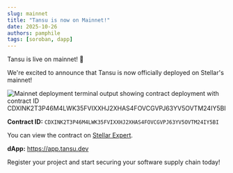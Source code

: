 ```yaml
---
slug: mainnet
title: "Tansu is now on Mainnet!"
date: 2025-10-26
authors: pamphile
tags: [soroban, dapp]
---
```


Tansu is live on mainnet! 🚀

<!-- truncate -->

We're excited to announce that Tansu is now officially deployed on Stellar's mainnet!

![Mainnet deployment terminal output showing contract deployment with contract ID CDXINK2T3P46M4LWK35FVIXXHJ2XHAS4FOVCGVPJ63YV5OVTM24IY5BI](/assets/blog/deployment_screenshot.png)

**Contract ID:** `CDXINK2T3P46M4LWK35FVIXXHJ2XHAS4FOVCGVPJ63YV5OVTM24IY5BI`

You can view the contract on [Stellar Expert](https://stellar.expert/explorer/public/contract/CDXINK2T3P46M4LWK35FVIXXHJ2XHAS4FOVCGVPJ63YV5OVTM24IY5BI).

**dApp:** https://app.tansu.dev

Register your project and start securing your software supply chain today!
